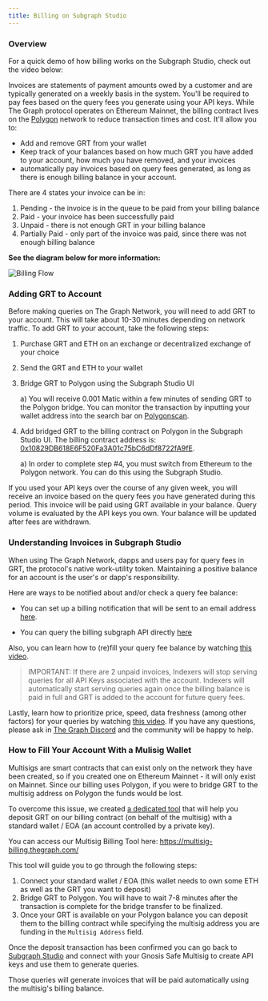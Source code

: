 ```yaml
---
title: Billing on Subgraph Studio
---
```


### Overview

For a quick demo of how billing works on the Subgraph Studio, check out the video below:

<VideoEmbed youtube="UrfIpm-Vlgs" />

Invoices are statements of payment amounts owed by a customer and are typically generated on a weekly basis in the system. You'll be required to pay fees based on the query fees you generate using your API keys. While The Graph protocol operates on Ethereum Mainnet, the billing contract lives on the [Polygon](https://polygon.technology/) network to reduce transaction times and cost. It'll allow you to:

- Add and remove GRT from your wallet
- Keep track of your balances based on how much GRT you have added to your account, how much you have removed, and your invoices
- automatically pay invoices based on query fees generated, as long as there is enough billing balance in your account.

There are 4 states your invoice can be in:

1. Pending - the invoice is in the queue to be paid from your billing balance
2. Paid - your invoice has been successfully paid
3. Unpaid - there is not enough GRT in your billing balance
4. Partially Paid - only part of the invoice was paid, since there was not enough billing balance

**See the diagram below for more information:**

![Billing Flow](/img/billing-flow.png)

### Adding GRT to Account

Before making queries on The Graph Network, you will need to add GRT to your account. This will take about 10-30 minutes depending on network traffic. To add GRT to your account, take the following steps:

1. Purchase GRT and ETH on an exchange or decentralized exchange of your choice
2. Send the GRT and ETH to your wallet
3. Bridge GRT to Polygon using the Subgraph Studio UI

   a) You will receive 0.001 Matic within a few minutes of sending GRT to the Polygon bridge. You can monitor the transaction by inputting your wallet address into the search bar on [Polygonscan](https://polygonscan.com/).

4. Add bridged GRT to the billing contract on Polygon in the Subgraph Studio UI. The billing contract address is: [0x10829DB618E6F520Fa3A01c75bC6dDf8722fA9fE](https://polygonscan.com/address/0x10829DB618E6F520Fa3A01c75bC6dDf8722fA9fE).

   a) In order to complete step #4, you must switch from Ethereum to the Polygon network. You can do this using the Subgraph Studio.

If you used your API keys over the course of any given week, you will receive an invoice based on the query fees you have generated during this period. This invoice will be paid using GRT available in your balance. Query volume is evaluated by the API keys you own. Your balance will be updated after fees are withdrawn.

### Understanding Invoices in Subgraph Studio

When using The Graph Network, dapps and users pay for query fees in GRT, the protocol's native work-utility token. Maintaining a positive balance for an account is the user's or dapp's responsibility.

Here are ways to be notified about and/or check a query fee balance:

- You can set up a billing notification that will be sent to an email address [here](https://thegraph.com/studio/settings/).

- You can query the billing subgraph API directly [here](https://thegraph.com/hosted-service/subgraph/graphprotocol/billing)

Also, you can learn how to (re)fill your query fee balance by watching [this video](https://www.loom.com/share/a81de6ef11d64c62872ea210c58c6af5).

> IMPORTANT: If there are 2 unpaid invoices, Indexers will stop serving queries for all API Keys associated with the account. Indexers will automatically start serving queries again once the billing balance is paid in full and GRT is added to the account for future query fees.

Lastly, learn how to prioritize price, speed, data freshness (among other factors) for your queries by watching [this video](https://www.loom.com/share/b5fc533e48584cb694017392c80c75e0). If you have any questions, please ask in [The Graph Discord](https://discord.gg/fjDWCTZE) and the community will be happy to help.

### How to Fill Your Account With a Mulisig Wallet

Multisigs are smart contracts that can exist only on the network they have been created, so if you created one on Ethereum Mainnet - it will only exist on Mainnet. Since our billing uses Polygon, if you were to bridge GRT to the multisig address on Polygon the funds would be lost.

To overcome this issue, we created [a dedicated tool](https://multisig-billing.thegraph.com/) that will help you deposit GRT on our billing contract (on behalf of the multisig) with a standard wallet / EOA (an account controlled by a private key).

You can access our Multisig Billing Tool here: https://multisig-billing.thegraph.com/

This tool will guide you to go through the following steps:

1. Connect your standard wallet / EOA (this wallet needs to own some ETH as well as the GRT you want to deposit)
2. Bridge GRT to Polygon. You will have to wait 7-8 minutes after the transaction is complete for the bridge transfer to be finalized.
3. Once your GRT is available on your Polygon balance you can deposit them to the billing contract while specifying the multisig address you are funding in the `Multisig Address` field.

Once the deposit transaction has been confirmed you can go back to [Subgraph Studio](https://thegraph.com/studio/) and connect with your Gnosis Safe Multisig to create API keys and use them to generate queries.

Those queries will generate invoices that will be paid automatically using the multisig's billing balance.
